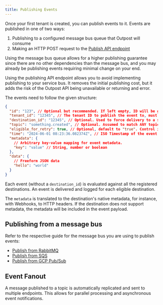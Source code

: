 ```yaml
---
title: Publishing Events
---
```


Once your first tenant is created, you can publish events to it. Events are published in one of two ways:

1. Publishing to a configured message bus queue that Outpost will consume
2. Making an HTTP POST request to the [Publish API endpoint](/docs/api/publish#publish-event)

Using the message bus queue allows for a higher publishing guarantee since there are no other dependencies than the message bus, and you may already be publishing events requiring minimal change on your end.

Using the publishing API endpoint allows you to avoid implementing publishing to your service bus. It removes the initial publishing cost, but it adds the risk of the Outpost API being unavailable or returning and error.

The events need to follow the given structure:

```json
{
  "id": "123", // Optional but recommended. If left empty, ID will be generated by hashing the topic, data and timestamp.
  "tenant_id": "12345", // The tenant ID to publish the event to, must match an existing tenant otherwise it will be ignored.
  "destination_id": "12345", // Optional. Used to force delivery to a specific destination regardless of the topic.
  "topic": "something.created", // Optional. Assumed to match ANY topic if left empty. If set must match of the configured topics.
  "eligible_for_retry": true, // Optional, default to "true". Control if an event should be automatically retried.
  "time": "2024-06-01 08:23:36.082374Z", // ISO Timestamp of the event
  "metadata": {
    // Arbitrary key-value mapping for event metadata.
    "key": "value" // String, number or boolean
  },
  "data": {
    // Freeform JSON data
    "hello": "world"
  }
}
```

Each event (without a `destination_id`) is evaluated against all the registered destinations. An event is delivered and logged for each eligible destination.

The `metadata` is translated to the destination's native metadata, for instance, with Webhooks, to HTTP headers. If the destination does not support metadata, the metadata will be included in the event payload.

## Publishing from a message bus

Refer to the respective guide for the message bus you are using to publish events:

- [Publish from RabbitMQ](/docs/guides/publish-from-rabbitmq)
- [Publish from SQS](/docs/guides/publish-from-sqs)
- [Publish from GCP Pub/Sub](/docs/guides/publish-from-gcp-pubsub)


## Event Fanout

A message published to a topic is automatically replicated and sent to multiple endpoints. This allows for parallel processing and asynchronous event notifications.
